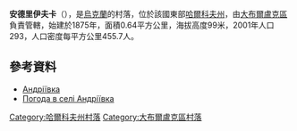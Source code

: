 {{coord|49|56|55|N|37|30|35|E|scale:100000_region:UA|display=title}}

'''安德里伊夫卡'''（{{lang-uk|Андріївка}}），是[[烏克蘭|烏克蘭]]的村落，位於該國東部[[哈爾科夫州|哈爾科夫州]]，由[[大布爾盧克區|大布爾盧克區]]負責管轄，始建於1875年，面積0.64平方公里，海拔高度99米，2001年人口293，人口密度每平方公里455.7人。

==參考資料==
* [http://gska2.rada.gov.ua/pls/z7502/A005?rdat1=09.01.2009&rf7571=32645 Андріївка]{{dead link|date=2017年12月 |bot=InternetArchiveBot |fix-attempted=yes }}
* [http://weather.in.ua/ua/har'kovskaja/180 Погода в селі Андріївка] {{Wayback|url=http://weather.in.ua/ua/har'kovskaja/180 |date=20201124034419 }}

{{DEFAULTSORT:Андріївка}}
[[Category:哈爾科夫州村落|Category:哈爾科夫州村落]]
[[Category:大布爾盧克區村落|Category:大布爾盧克區村落]]


{{Kharkiv-geo-stub}}